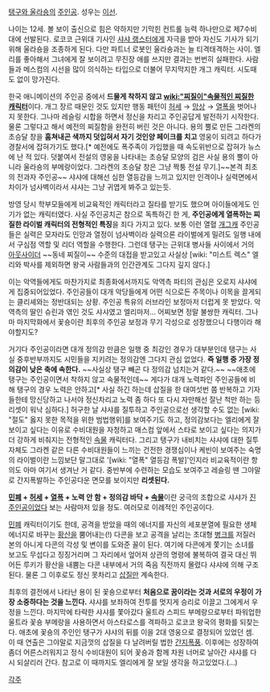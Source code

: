 [[탱구와 울라숑]]의 [[주인공]]. 성우는 [[이선]].

나이는 12세. 볼 보이 출신으로 힘은 약하지만 기막힌 컨트롤 능력 하나만으로 제7수비대에 선발된다. 로코코 근위대 기사인 [[샤샤 랭스터]]에게 자극을 받아 자신도 기사가 되기 위해 울라숑을 조종하게 된다. 다만 파트너 로봇인 울라숑과는 늘 티격태격하는 사이. 엘리를 좋아해서 그녀에게 잘 보이려고 무진장 애를 쓰지만 결과는 번번히 실패한다. 사람들과 메스컴의 시선을 많이 의식하는 타입으로 더불어 무지막지한 개그 캐릭터. 시도때도 없이 망가진다.
 
한국 애니메이션의 주인공 중에서 '''드물게 착하지 않고 [[wiki:"찌질이"속물적인 찌질한 캐릭터]]'''이다. 개그 장르 때문인 것도 있지만 행동 패턴이 [[허세]] → [[망상]] → [[열폭]]을 벗어나지 못한다. 그나마 레슬링 시합을 하면서 정신을 차리고 주인공답게 발전하기 시작한다. 물론 그렇다고 해서 예전의 찌질함을 완전히 버린 것은 아니다. 용의 뿔로 만든 그라켄의 초승달 창을 '''훔쳐내곤 색까지 덧입혀서 자기 것인양 페이크를 치고''' 영웅이 되려고 하다가 경찰서에 잡혀가기도 했다.[* 예전에도 폭주족이 가입했을 때 속도위반으로 잡혀가 뉴스에 난 적 있다. 덧붙여서 전설의 영웅을 나타내는 초승달 모양의 검은 사실 용의 뿔이 아니라 울라숑의 부메랑이었다. 그라켄의 초승달 창은 그냥 짝퉁 전설 무기.]~~본격 최초의 전과자 주인공~~ 샤샤에 대해선 심한 열등감을 느끼고 있지만 인격이나 실력면에서 차이가 넘사벽이라서 샤샤는 그냥 귀엽게 봐주고 있는듯. 

방영 당시 학부모들에게 비교육적인 캐릭터라고 질타를 받기도 했으며 아이들에게도 인기가 없는 캐릭터였다. 사실 주인공치곤 참으로 독특하긴 한 게, '''주인공에게 열폭하는 찌질한 라이벌 캐릭터의 전형적인 특징'''을 죄다 가지고 있다. 보통 이런 열혈 [[개그캐]] 주인공들은 실력은 모자라도 인망과 열정이 넘사벽이라 실력으론 라이벌에게 밀려도 일행 내에서 구심점 역할 및 리더 역할을 수행한다. 그런데 탱구는 근위대 병사들 사이에서 거의 [[아웃사이더]] ~~동네 찌질이~~ 수준의 대접을 받고있고 사실상 [wiki: "미스트 렉스" 엘리와 박사를 제외하면 왕국 사람들과의 인간관계도 그다지 깊지 않다.]

이는 악역들에게도 마찬가지로 최종화에서까지도 악역측 파티의 관심은 오로지 샤샤에게 집중되어있었다. 주인공들이 대개 악당들에게 어떤 식으로든 주목이나 이목을 끌게되는 클리셰와는 정반대되는 상황. 주인공 특유의 러브라인 보정마저 더럽게 못 받았다. 악역측의 딸인 슈린과 엮인 것도 샤샤였고 엘리마저… 어찌보면 정말 불쌍한 캐릭터. 그나마 마지막화에서 꽃숑이란 최후의 주인공 보정과 무기 각성으로 성장했으니 다행이라 해야할지도?

거기다 주인공이라면 대개 정의감 만큼은 일행 중 최강인 경우가 대부분인데 탱구는 사실 중후반부까지도 시민들을 지키려는 정의감엔 그다지 관심 없었다. '''즉 일행 중 가장 정의감이 낮은 축에 속한다.''' ~~사실상 탱구 빼곤 다 정의감 넘치는거 같다.~~ ~~애초에 탱구는 주인공이면서 착하지 않고 속물적인데~~ 게다가 대개 노력파인 주인공들에 비해 탱구의 경우 노력은 안하고[* 사실 하긴 하는데 삽질을 한 대여섯번 쯤 반복하고 기자들한테 망신당하고 나서야 정신차리고 노력 좀 하다 또 다시 자만해선 잘난 척만 하는 등 리셋이 워낙 심하다.] 허구한 날 샤샤를 질투하고 주인공으로선 생각할 수도 없는 [wiki: "절도" 옳지 못한 목적을 위한 범법행위]를 보여주기도 하고, 정의감보다는 엘리에게 잘 보이고 싶다는 이유로 수비대원을 자청하고 매스컴 앞에서 스타로 보이고 싶다는 의지가 더 강하게 비춰지는 전형적인 [[속물]] 캐릭터다. 그리고 탱구가 내비치는 샤샤에 대한 질투 자체도 그라켄 같은 다른 수비대원들이 느끼는 건전한 경쟁심이나 케빈이 보여주는 숙명의 라이벌이란 느낌보단 말그대로 '[wiki: "열폭" 열등감 폭발]'인지라 비교육적이란 항의도 아마 여기서 생겨난 거 같다. 중반부에 수련하는 모습도 보여주고 레슬링 땐 그야말로 간지폭발하는 주인공다운 면모를 보이지만 '''리셋된다.'''

'''[[민폐]] + [[허세]] + [[열폭]] + 노력 안 함 + 정의감 바닥 + [[속물]]'''이란 궁극의 조합으로 샤샤가 [[진 주인공]]이었다 보는 사람마저 있을 정도. 여러모로 이례적인 주인공이다.

[[민폐]] 캐릭터이기도 한데, 공격을 받았을 때의 에너지를 자신의 세포분열에 필요한 생체 에너지로 바꾸는 [[황산]]을 뿜어내는(!) 다콘을 보고 공격을 날리는 초대형 [[병크]]를 저질러 본의 아니게 다콘의 각성 및 변이를 도와준 꼴이 된다. 여기에 다콘에게 쫓기는 소녀를 보고도 무섭다고 징징거리며 그 자리에서 엎어져 상관의 명령에 불복하여 결국 대신 뛰어든 루키가 황산을 내뿜는 다콘 내부에서 거의 죽음 직전까지 몰렸다 샤샤에 의해 구조된다. 물론 그 이후로도 정신 못차리고 [[삽질]]만 계속한다.

최후의 결전에서 나타난 용이 된 꽃숑으로부터 '''처음으로 꿈이라는 것과 서로의 우정이 가장 소중하다는 것을 느낀다.''' 샤샤를 보좌하여 전투를 멋지게 승리로 이끌고 그에게서 우정을 느낀다. 마지막에 타락한 샤샤를 쫓아갔다 울트라 스피드 부메랑으로부터 파워업한 울트라 꽃숑 부메랑을 사용하면서 아스타로스를 격파하고 로코코 왕국의 평화를 되찾는다. 애초에 꽃숑의 주인인 탱구가 샤샤의 뒤를 이을 2대 영웅으로 결정되어 있었던 셈. 이 때 연출은 그야말로 지금껏의 삽질을 다 날려버릴 법한 [[간지폭풍]]. 이후에는 성장하여 좀더 어른스러워지고 정식 수비대원이 되어 꽃숑과 함께 차원 너머로 날아간 샤샤를 다시 되살리러 간다. 참고로 이 때까지도 엘리에게 잘 보일 생각을 하고있었다.(…)

[[각주]]
